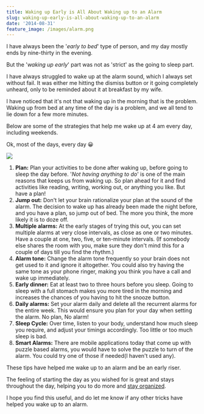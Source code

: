 ```yaml
---
title: Waking up Early is All About Waking up to an Alarm
slug: waking-up-early-is-all-about-waking-up-to-an-alarm
date: '2014-08-31'
feature_image: /images/alarm.png
---
```

I have always been the '_early to bed_' type of person, and my day mostly ends by nine-thirty in the evening.

But the '_waking up early_' part was not as 'strict' as the going to sleep part.

I have always struggled to wake up at the alarm sound, which I always set without fail. It was either me hitting the dismiss button or it going completely unheard, only to be reminded about it at breakfast by my wife.

I have noticed that it's not that waking up in the morning that is the problem. Waking up from bed at any time of the day is a problem, and we all tend to lie down for a few more minutes.

Below are some of the strategies that help me wake up at 4 am every day, including weekends.

Ok, most of the days, every day 😀

![](/images/alarm.png)

1.  **Plan:** Plan your activities to be done after waking up, before going to sleep the day before. '_Not having anything to do_' is one of the main reasons that keeps us from waking up. So plan ahead for it and find activities like reading, writing, working out, or anything you like. But have a plan!
2.  **Jump out:** Don't let your brain rationalize your plan at the sound of the alarm. The decision to wake up has already been made the night before, and you have a plan, so jump out of bed. The more you think, the more likely it is to doze off.
3.  **Multiple alarms:** At the early stages of trying this out, you can set multiple alarms at very close intervals, as close as one or two minutes. Have a couple at one, two, five, or ten-minute intervals. (If somebody else shares the room with you, make sure they don't mind this for a couple of days till you find the rhythm.)
4.  **Alarm tone:** Change the alarm tone frequently so your brain does not get used to it and ignore it altogether. You could also try having the same tone as your phone ringer, making you think you have a call and wake up immediately.
5.  **Early dinner:** Eat at least two to three hours before you sleep. Going to sleep with a full stomach makes you more tired in the morning and increases the chances of you having to hit the snooze button.
6.  **Daily alarms:** Set your alarm daily and delete all the recurrent alarms for the entire week. This would ensure you plan for your day when setting the alarm. No plan, No alarm!
7.  **Sleep Cycle:** Over time, listen to your body, understand how much sleep you require, and adjust your timings accordingly. Too little or too much sleep is bad.
8.  **Smart Alarms:** There are mobile applications today that come up with puzzle based alarms, you would have to solve the puzzle to turn of the alarm. You could try one of those if needed(I haven't used any).

These tips have helped me wake up to an alarm and be an early riser.

The feeling of starting the day as you wished for is great and stays throughout the day, helping you to do more and [stay organized](/blog/staying-organized-finding-a-system-to-manage-it-all/).

I hope you find this useful, and do let me know if any other tricks have helped you wake up to an alarm.
